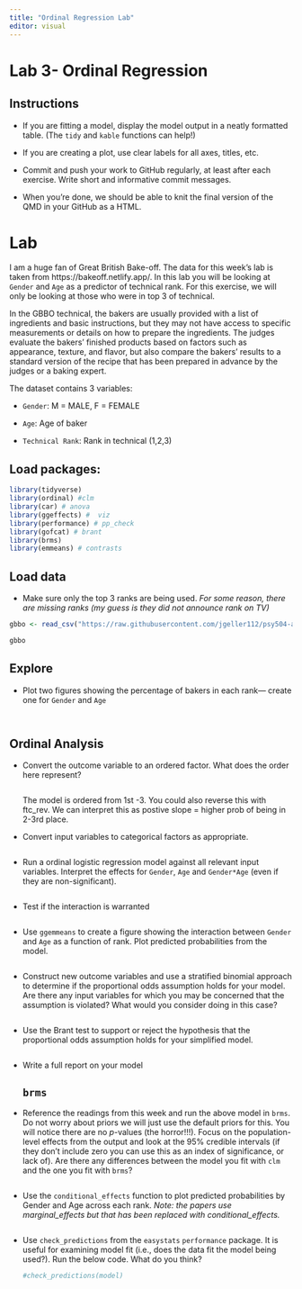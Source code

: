 ```yaml
---
title: "Ordinal Regression Lab"
editor: visual
---
```


# Lab 3- Ordinal Regression

## Instructions

-   If you are fitting a model, display the model output in a neatly formatted table. (The `tidy` and `kable` functions can help!)

-   If you are creating a plot, use clear labels for all axes, titles, etc.

-   Commit and push your work to GitHub regularly, at least after each exercise. Write short and informative commit messages.

-   When you're done, we should be able to knit the final version of the QMD in your GitHub as a HTML.

# Lab

I am a huge fan of Great British Bake-off. The data for this week's lab is taken from https://bakeoff.netlify.app/. In this lab you will be looking at `Gender` and `Age` as a predictor of technical rank. For this exercise, we will only be looking at those who were in top 3 of technical.

In the GBBO technical, the bakers are usually provided with a list of ingredients and basic instructions, but they may not have access to specific measurements or details on how to prepare the ingredients. The judges evaluate the bakers' finished products based on factors such as appearance, texture, and flavor, but also compare the bakers' results to a standard version of the recipe that has been prepared in advance by the judges or a baking expert.

The dataset contains 3 variables:

-   `Gender`: M = MALE, F = FEMALE

-   `Age`: Age of baker

-   `Technical Rank`: Rank in technical (1,2,3)

## Load packages:

```r
library(tidyverse)
library(ordinal) #clm
library(car) # anova
library(ggeffects) #  viz
library(performance) # pp_check
library(gofcat) # brant
library(brms)
library(emmeans) # contrasts

```

## Load data

-   Make sure only the top 3 ranks are being used. *For some reason, there are missing ranks (my guess is they did not announce rank on TV)*

```r

gbbo <- read_csv("https://raw.githubusercontent.com/jgeller112/psy504-advanced-stats/main/slides/Ordinal_Regression/data/GBBO.csv")

gbbo

```

## Explore

-   Plot two figures showing the percentage of bakers in each rank--- create one for `Gender` and `Age`

    ```r

    ```

```r

```

## Ordinal Analysis

-   Convert the outcome variable to an ordered factor. What does the order here represent?

    ```r


    ```

    The model is ordered from 1st -3. You could also reverse this with ftc_rev. We can interpret this as postive slope = higher prob of being in 2-3rd place.

-   Convert input variables to categorical factors as appropriate.

    ```r


    ```

-   Run a ordinal logistic regression model against all relevant input variables. Interpret the effects for `Gender`, `Age` and `Gender*Age` (even if they are non-significant).

    ```r

    ```

-   Test if the interaction is warranted

    ```r

    ```

-   Use `ggemmeans` to create a figure showing the interaction between `Gender` and `Age` as a function of rank. Plot predicted probabilities from the model.

    ```r



    ```

-   Construct new outcome variables and use a stratified binomial approach to determine if the proportional odds assumption holds for your model. Are there any input variables for which you may be concerned that the assumption is violated? What would you consider doing in this case?

    ```r

    ```

-   Use the Brant test to support or reject the hypothesis that the proportional odds assumption holds for your simplified model.

    ```r

    ```

-   Write a full report on your model

    ## `brms`

-   Reference the readings from this week and run the above model in `brms`. Do not worry about priors we will just use the default priors for this. You will notice there are no *p*-values (the horror!!!). Focus on the population-level effects from the output and look at the 95% credible intervals (if they don't include zero you can use this as an index of significance, or lack of). Are there any differences between the model you fit with `clm` and the one you fit with `brms`?

    ```r



    ```

-   Use the `conditional_effects` function to plot predicted probabilities by Gender and Age across each rank. *Note: the papers use marginal_effects but that has been replaced with conditional_effects.*

    ```r




    ```

-   Use `check_predictions` from the `easystats` `performance` package. It is useful for examining model fit (i.e., does the data fit the model being used?). Run the below code. What do you think?

    ```r
    #check_predictions(model)

    ```

    \
